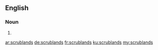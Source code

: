 ==English==

===Noun===
{{head|en|plural}}

# {{plural of|scrubland|lang=en|nocat=1}}

[[ar:scrublands]]
[[de:scrublands]]
[[fr:scrublands]]
[[ku:scrublands]]
[[my:scrublands]]